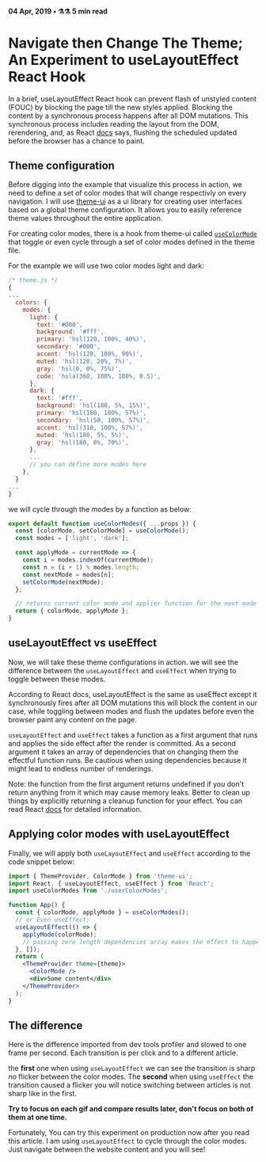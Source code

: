 
#### 04 Apr, 2019 • ⚗️⚗️ 5 min read

# Navigate then Change The Theme; An Experiment to useLayoutEffect React Hook

In a brief, useLayoutEffect React hook can prevent flash of unstyled content (FOUC) by
blocking the page till the new styles applied. Blocking the content by a synchronous process
happens after all DOM mutations. This synchronous process includes reading the layout
from the DOM, rerendering, and, as React [docs](https://reactjs.org/docs/hooks-reference.html#uselayouteffect) says,
flushing the scheduled updated before the browser has a chance to paint.

<Collage
  photos={[useEffectResults[0]]}
  totalPages={0}
  initialLength={8}
  disallowScrollLoad={true}
/>

## Theme configuration

Before digging into the example that visualize this process in action,
we need to define a set of color modes that will change respectivly on every navigation.
I will use [theme-ui](https://theme-ui.com/) as a ui library for creating user interfaces
based on a global theme configuration. It allows you to easily reference theme values
throughout the entire application.

For creating color modes, there is a hook from theme-ui called [`useColorMode`](https://theme-ui.com/guides/color-mode-toggles) that
toggle or even cycle through a set of color modes defined in the theme file.

For the example we will use two color modes light and dark:

```js
/* theme.js */
{
...
  colors: {
    modes: {
      light: {
        text: '#000',
        background: '#fff',
        primary: 'hsl(120, 100%, 40%)',
        secondary: '#000',
        accent: 'hsl(120, 100%, 90%)',
        muted: 'hsl(120, 20%, 7%)',
        gray: 'hsl(0, 0%, 75%)',
        code: 'hsla(360, 100%, 100%, 0.5)',
      },
      dark: {
        text: '#fff',
        background: 'hsl(180, 5%, 15%)',
        primary: 'hsl(180, 100%, 57%)',
        secondary: 'hsl(50, 100%, 57%)',
        accent: 'hsl(310, 100%, 57%)',
        muted: 'hsl(180, 5%, 5%)',
        gray: 'hsl(180, 0%, 70%)',
      },
      ...
      // you can define more modes here
    },
  }
...
}
```

we will cycle through the modes by a function as below:

```js
export default function useColorModes({ ...props }) {
  const [colorMode, setColorMode] = useColorMode();
  const modes = ['light', 'dark'];

  const applyMode = currentMode => {
    const i = modes.indexOf(currentMode);
    const n = (i + 1) % modes.length;
    const nextMode = modes[n];
    setColorMode(nextMode);
  };

  // returns current color mode and applier function for the next mode
  return { colorMode, applyMode };
}
```

## useLayoutEffect vs useEffect

Now, we will take these theme configurations in action.
we will see the difference between the `useLayoutEffect` and `useEffect` when trying to toggle between these modes.

According to React docs, useLayoutEffect is the same as useEffect except it synchronously fires after all DOM mutations
this will block the content in our case, while toggling between modes and flush the updates before even the browser paint any content on the page.

`useLayoutEffect` and `useEffect` takes a function as a first argument that runs and applies the side effect after the render is committed.
As a second argument it takes an array of dependencies that on changing them the effectful function runs.
Be cautious when using dependencies because it might lead to endless number of renderings.

Note: the function from the first argument returns undefined if you don't return anything from it which may cause memory leaks.
Better to clean up things by explicitly returning a cleanup function for your effect.
You can read React [docs](https://reactjs.org/docs/hooks-reference.html#useeffect) for detailed information.

## Applying color modes with useLayoutEffect

Finally, we will apply both `useLayoutEffect` and `useEffect` according to the code snippet below:

```jsx
import { ThemeProvider, ColorMode } from 'theme-ui';
import React, { useLayoutEffect, useEffect } from 'React';
import useColorModes from './userColorModes';

function App() {
  const { colorMode, applyMode } = useColorModes();
  // or Even useEffect;
  useLayoutEffect(() => {
    applyMode(colorMode);
    // passing zero length dependencies array makes the effect to happen one time
  }, []);
  return (
    <ThemeProvider theme={theme}>
      <ColorMode />
      <div>Some content</div>
    </ThemeProvider>
  );
}
```

## The difference

Here is the difference imported from dev tools profiler and slowed to one frame per second.
Each transition is per click and to a different article.

the **first** one when using `useLayoutEffect` we can see the transition is sharp no
flicker between the color modes. The **second** when using `useEffect` the transition
caused a flicker you will notice switching between articles is not sharp like in the first.

**Try to focus on each gif and compare results later, don't focus on both of them at one time.**

<Collage
  photos={useEffectResults}
  totalPages={0}
  initialLength={8}
  disallowScrollLoad={true}
/>

Fortunately, You can try this experiment on production now after you read this article. I am using `useLayoutEffect`
to cycle through the color modes. Just navigate between the website content and you will see!
